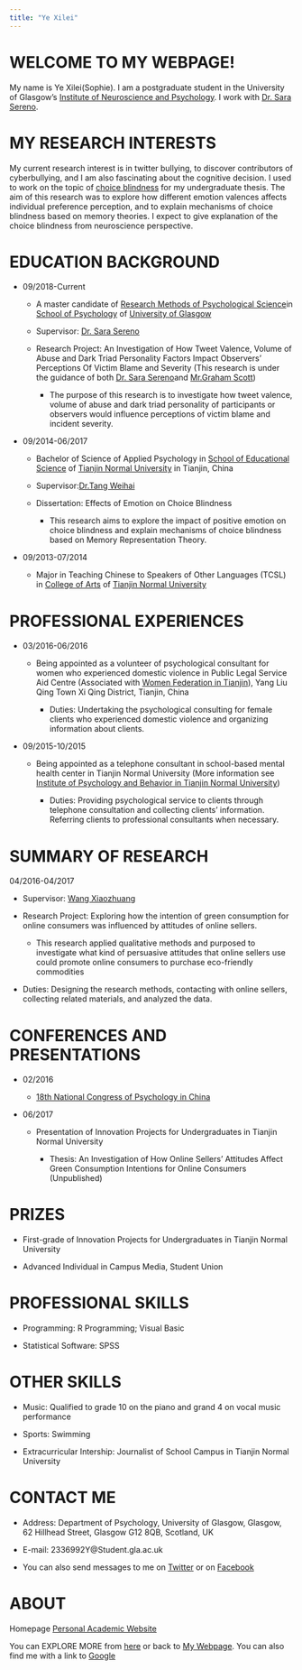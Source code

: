 ```yaml
---
title: "Ye Xilei"
---
```

# WELCOME TO MY WEBPAGE!

My name is Ye Xilei(Sophie). I am a postgraduate student in the University of Glasgow's
[Institute of Neuroscience and Psychology](http://www.gla.ac.uk/researchinstitutes/neurosciencepsychology/).
I work with [Dr. Sara Sereno](https://www.gla.ac.uk/researchinstitutes/neurosciencepsychology/staff/sarasereno/).

# MY RESEARCH INTERESTS

My current research interest is in twitter bullying, to discover contributors of cyberbullying, and I am also fascinating about the cognitive decision. I used to work on the topic of [choice blindness](https://www.researchgate.net/publication/266912586_The_Influence_of_Facial_Attractiveness_and_Personality_Labels_on_Men_and_Women's_Mate_Preference) for my undergraduate thesis. The aim of this research was to explore how different emotion valences affects individual preference perception, and to explain mechanisms of choice blindness based on memory theories. I expect to give explanation of the choice blindness from neuroscience perspective.

# EDUCATION BACKGROUND

* 09/2018-Current

    * A master candidate of [Research Methods of Psychological Science](https://www.gla.ac.uk/postgraduate/taught/psychologicalscienceresearchmethodsof/)in [School of Psychology](https://www.gla.ac.uk/schools/psychology/) of [University of Glasgow](https://www.gla.ac.uk/)
    
    * Supervisor: [Dr. Sara Sereno](https://www.gla.ac.uk/researchinstitutes/neurosciencepsychology/staff/sarasereno/)
    
    * Research Project: An Investigation of How Tweet Valence, Volume of Abuse and Dark Triad Personality Factors Impact Observers' Perceptions Of Victim Blame and Severity (This research is under the guidance of both [Dr. Sara Sereno](https://www.gla.ac.uk/researchinstitutes/neurosciencepsychology/staff/sarasereno/)and [Mr.Graham Scott](https://www.researchgate.net/profile/Graham_Scott8))
    
        * The purpose of this research is to investigate how tweet valence, volume of abuse and dark triad personality of participants or observers would influence perceptions of victim blame and incident severity.
        

* 09/2014-06/2017

    * Bachelor of Science of Applied Psychology in [School of Educational Science](http://jykx.tjnu.edu.cn/) of [Tianjin Normal University](http://www.tjnu.edu.cn/) in Tianjin, China
    
    * Supervisor:[Dr.Tang Weihai](http://jykx.tjnu.edu.cn/info/1180/2398.htm)
    
    * Dissertation: Effects of Emotion on Choice Blindness
    
        * This research aims to explore the impact of positive emotion on choice blindness and explain mechanisms of choice blindness based on Memory Representation Theory.

* 09/2013-07/2014

    * Major in Teaching Chinese to Speakers of Other Languages (TCSL) in [College of Arts](http://wxy.tjnu.edu.cn/) of [Tianjin Normal University](http://www.tjnu.edu.cn/)
    
# PROFESSIONAL EXPERIENCES

* 03/2016-06/2016

    * Being appointed as a volunteer of psychological consultant for women who experienced domestic violence in Public Legal Service Aid Centre (Associated with [Women Federation in Tianjin](http://www.xinddy.com/zjfl/index.shtml)), Yang Liu Qing Town Xi Qing District, Tianjin, China
    
        * Duties: Undertaking the psychological consulting for female clients who experienced domestic violence and organizing information about clients.
        
* 09/2015-10/2015

    * Being appointed as a telephone consultant in school-based mental health center in Tianjin Normal University (More information see [Institute of Psychology and Behavior in Tianjin Normal University](http://psy.tjnu.edu.cn/index.htm))
    
        * Duties: Providing psychological service to clients through telephone consultation and collecting clients' information. Referring clients to professional consultants when necessary.

# SUMMARY OF RESEARCH

04/2016-04/2017

* Supervisor: [Wang Xiaozhuang](http://psy.tjnu.edu.cn/info/1206/2684.htm)

* Research Project: Exploring how the intention of green consumption for online consumers was influenced by attitudes of online sellers.

    * This research applied qualitative methods and purposed to investigate what kind of persuasive attitudes that online sellers use could promote online consumers to purchase eco-friendly commodities
    
* Duties: Designing the research methods, contacting with online sellers, collecting related materials, and analyzed the data.

# CONFERENCES AND PRESENTATIONS

* 02/2016

    * [18th National Congress of Psychology in China](http://psy.tjnu.edu.cn/info/1071/2863.htm)
    
* 06/2017

    * Presentation of Innovation Projects for Undergraduates in Tianjin Normal University 
    
        * Thesis: An Investigation of How Online Sellers' Attitudes Affect Green Consumption Intentions for Online Consumers (Unpublished)

# PRIZES

* First-grade of Innovation Projects for Undergraduates in Tianjin Normal University 

* Advanced Individual in Campus Media, Student Union

# PROFESSIONAL SKILLS

* Programming: R Programming; Visual Basic

* Statistical Software: SPSS

# OTHER SKILLS

* Music: Qualified to grade 10 on the piano and grand 4 on vocal music performance

* Sports: Swimming

* Extracurricular Intership: Journalist of School Campus in Tianjin Normal University

# CONTACT ME

* Address: Department of Psychology, University of Glasgow, Glasgow, 62 Hillhead Street, Glasgow G12 8QB, Scotland, UK

* E-mail: 2336992Y@Student.gla.ac.uk

* You can also send messages to me on [Twitter](https://twitter.com/YXilei) or on [Facebook](https://www.facebook.com/xilei.ye.96)


# ABOUT

Homepage [Personal Academic Website](https://github.com/Sophie0304/mywebpage)

You can EXPLORE MORE from [here](http://www.psy.gla.ac.uk/staff/?id=XY001) or back to [My Webpage](index.html). You can also find me with a link to [Google](http://google.com)